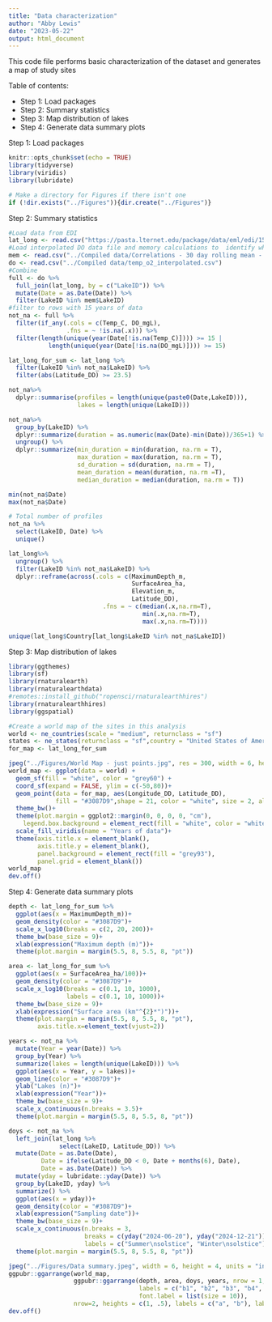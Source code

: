```yaml
---
title: "Data characterization"
author: "Abby Lewis"
date: "2023-05-22"
output: html_document
---
```


This code file performs basic characterization of the dataset and generates a map of study sites

Table of contents:

- Step 1: Load packages
- Step 2: Summary statistics
- Step 3: Map distribution of lakes
- Step 4: Generate data summary plots


Step 1: Load packages

```r
knitr::opts_chunk$set(echo = TRUE)
library(tidyverse)
library(viridis)
library(lubridate)

# Make a directory for Figures if there isn't one
if (!dir.exists("../Figures")){dir.create("../Figures")}
```

Step 2: Summary statistics

```r
#Load data from EDI
lat_long <- read.csv("https://pasta.lternet.edu/package/data/eml/edi/1530/1/fadd3eaa25b5fdd1fc4efba70e660579") 
#Load interpolated DO data file and memory calculations to  identify which lakes were included in the analysis
mem <- read.csv("../Compiled data/Correlations - 30 day rolling mean - surf bot.csv")
do <- read.csv("../Compiled data/temp_o2_interpolated.csv")
#Combine
full <- do %>%
  full_join(lat_long, by = c("LakeID")) %>%
  mutate(Date = as.Date(Date)) %>%
  filter(LakeID %in% mem$LakeID)
#filter to rows with 15 years of data
not_na <- full %>%
  filter(if_any(.cols = c(Temp_C, DO_mgL),
                .fns = ~ !is.na(.x))) %>%
  filter(length(unique(year(Date[!is.na(Temp_C)]))) >= 15 |
           length(unique(year(Date[!is.na(DO_mgL)]))) >= 15)

lat_long_for_sum <- lat_long %>%
  filter(LakeID %in% not_na$LakeID) %>%
  filter(abs(Latitude_DD) >= 23.5)

not_na%>%
  dplyr::summarise(profiles = length(unique(paste0(Date,LakeID))),
                   lakes = length(unique(LakeID)))

not_na%>%
  group_by(LakeID) %>%
  dplyr::summarize(duration = as.numeric(max(Date)-min(Date))/365+1) %>%
  ungroup() %>%
  dplyr::summarize(min_duration = min(duration, na.rm = T),
                   max_duration = max(duration, na.rm = T),
                   sd_duration = sd(duration, na.rm = T),
                   mean_duration = mean(duration, na.rm =T),
                   median_duration = median(duration, na.rm = T))

min(not_na$Date)
max(not_na$Date)

# Total number of profiles
not_na %>%
  select(LakeID, Date) %>%
  unique()

lat_long%>%
  ungroup() %>%
  filter(LakeID %in% not_na$LakeID) %>%
  dplyr::reframe(across(.cols = c(MaximumDepth_m, 
                                  SurfaceArea_ha, 
                                  Elevation_m, 
                                  Latitude_DD),
                          .fns = ~ c(median(.x,na.rm=T), 
                                     min(.x,na.rm=T), 
                                     max(.x,na.rm=T))))

unique(lat_long$Country[lat_long$LakeID %in% not_na$LakeID])
```

Step 3: Map distribution of lakes

```r
library(ggthemes)
library(sf)
library(rnaturalearth)
library(rnaturalearthdata)
#remotes::install_github("ropensci/rnaturalearthhires")
library(rnaturalearthhires)
library(ggspatial)

#Create a world map of the sites in this analysis
world <- ne_countries(scale = "medium", returnclass = "sf")
states <- ne_states(returnclass = "sf",country = "United States of America")
for_map <- lat_long_for_sum

jpeg("../Figures/World Map - just points.jpg", res = 300, width = 6, height = 3.2, units = "in")
world_map <- ggplot(data = world) +
  geom_sf(fill = "white", color = "grey60") +
  coord_sf(expand = FALSE, ylim = c(-50,80))+
  geom_point(data = for_map, aes(Longitude_DD, Latitude_DD), 
             fill = "#3087D9",shape = 21, color = "white", size = 2, alpha  =.7, stroke = .4)+
  theme_bw()+
  theme(plot.margin = ggplot2::margin(0, 0, 0, 0, "cm"),
    legend.box.background = element_rect(fill = "white", color = "white"))+
  scale_fill_viridis(name = "Years of data")+
  theme(axis.title.x = element_blank(),
        axis.title.y = element_blank(),
        panel.background = element_rect(fill = "grey93"),
        panel.grid = element_blank())
world_map
dev.off()
```

Step 4: Generate data summary plots

```r
depth <- lat_long_for_sum %>%
  ggplot(aes(x = MaximumDepth_m))+
  geom_density(color = "#3087D9")+
  scale_x_log10(breaks = c(2, 20, 200))+
  theme_bw(base_size = 9)+
  xlab(expression("Maximum depth (m)"))+
  theme(plot.margin = margin(5.5, 8, 5.5, 8, "pt"))

area <- lat_long_for_sum %>%
  ggplot(aes(x = SurfaceArea_ha/100))+
  geom_density(color = "#3087D9")+
  scale_x_log10(breaks = c(0.1, 10, 1000),
                labels = c(0.1, 10, 1000))+
  theme_bw(base_size = 9)+
  xlab(expression("Surface area (km"^{2}*")"))+
  theme(plot.margin = margin(5.5, 8, 5.5, 8, "pt"),
        axis.title.x=element_text(vjust=2))

years <- not_na %>%
  mutate(Year = year(Date)) %>%
  group_by(Year) %>%
  summarize(lakes = length(unique(LakeID))) %>% 
  ggplot(aes(x = Year, y = lakes))+
  geom_line(color = "#3087D9")+
  ylab("Lakes (n)")+
  xlab(expression("Year"))+
  theme_bw(base_size = 9)+
  scale_x_continuous(n.breaks = 3.5)+
  theme(plot.margin = margin(5.5, 8, 5.5, 8, "pt"))

doys <- not_na %>%
  left_join(lat_long %>%
              select(LakeID, Latitude_DD)) %>%
  mutate(Date = as.Date(Date),
         Date = ifelse(Latitude_DD < 0, Date + months(6), Date),
         Date = as.Date(Date)) %>%
  mutate(yday = lubridate::yday(Date)) %>%
  group_by(LakeID, yday) %>%
  summarize() %>%
  ggplot(aes(x = yday))+
  geom_density(color = "#3087D9")+
  xlab(expression("Sampling date"))+
  theme_bw(base_size = 9)+
  scale_x_continuous(n.breaks = 3,
                     breaks = c(yday("2024-06-20"), yday("2024-12-21")),
                     labels = c("Summer\nsolstice", "Winter\nsolstice"))+
  theme(plot.margin = margin(5.5, 8, 5.5, 8, "pt"))

jpeg("../Figures/Data summary.jpeg", width = 6, height = 4, units = "in", res = 300)
ggpubr::ggarrange(world_map, 
                  ggpubr::ggarrange(depth, area, doys, years, nrow = 1, ncol = 4, align = "h", 
                                    labels = c("b1", "b2", "b3", "b4", "b5"), label.y = 1.04,
                                    font.label = list(size = 10)), 
                  nrow=2, heights = c(1, .5), labels = c("a", "b"), label.y = c(1.03, 1.2), label.x = c(0.05, 0.05))
dev.off()
```

